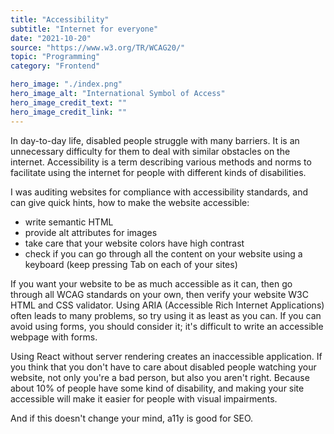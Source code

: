 ---
title: "Accessibility"
subtitle: "Internet for everyone"
date: "2021-10-20"
source: "https://www.w3.org/TR/WCAG20/"
topic: "Programming"
category: "Frontend"

hero_image: "./index.png"
hero_image_alt: "International Symbol of Access"
hero_image_credit_text: ""
hero_image_credit_link: ""
---

In day-to-day life, disabled people struggle with many barriers.
It is an unnecessary difficulty for them to deal with similar obstacles
on the internet. Accessibility is a term describing various methods
and norms to facilitate using the internet for people with different
kinds of disabilities.

I was auditing websites for compliance with accessibility standards,
and can give quick hints, how to make the website accessible:
- write semantic HTML
- provide alt attributes for images
- take care that your website colors have high contrast
- check if you can go through all the content on your website using a keyboard
(keep pressing Tab on each of your sites)

If you want your website to be as much accessible as it can, then go through
all WCAG standards on your own, then verify your website W3C HTML and CSS validator.
Using ARIA (Accessible Rich Internet Applications) often leads to many problems,
so try using it as least as you can. If you can avoid using forms, you should consider it; it's difficult to write an accessible webpage with forms.

Using React without server rendering creates an inaccessible application.
If you think that you don't have to care about disabled people watching your website, not only you're a bad person, but also you aren't right. Because about 
10% of people have some kind of disability, and making your site accessible will make it easier for people with visual impairments.

And if this doesn't change your mind, a11y is good for SEO.